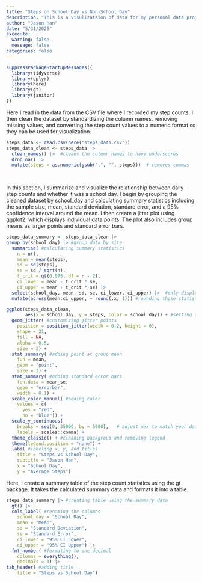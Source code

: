 ```yaml
---
title: "Steps on School Day vs Non-School Day"
description: "This is a visulizataion of data for my personal data project for ENVS 193DS."
author: "Jason Han"
date: "5/31/2025"
excecute: 
  warning: false
  message: false 
categories: false
---
```


```r
suppressPackageStartupMessages({
  library(tidyverse)
  library(dplyr)
  library(here)
  library(gt)
  library(janitor)
})
```

Here I read in the data from the CSV file where I recorded my step counts. I then clean the dataset by standardizing the column names, removing missing values, and converting the step count values to a numeric format so they can be used for visualization.
```r
steps_data <- read.csv(here("steps_data.csv"))
steps_data_clean <- steps_data |> 
  clean_names() |>  #cleans the column names to have underscores 
  drop_na() |> 
  mutate(steps = as.numeric(gsub(",", "", steps)))  # removes commas 
  
  
```

In this section, I summarize and visualize the relationship between daily step counts and whether it was a school day. I begin by grouping the cleaned dataset by school_day and calculating summary statistics including the sample size, mean, standard deviation, standard error, and a 95% confidence interval around the mean. I then create a jitter plot using ggplot2, which displays individual data points. The plot also includes group means as larger points and standard error bars. 
```r
steps_data_summary <- steps_data_clean |> 
group_by(school_day) |> #group data by site
  summarise( #calculating summary statistics
    n = n(),
    mean = mean(steps),
    sd = sd(steps),
    se = sd / sqrt(n),
    t_crit = qt(0.975, df = n - 2),
    ci_lower = mean - t_crit * se,
    ci_upper = mean + t_crit * se) |>
  select(school_day, mean, sd, se, ci_lower, ci_upper) |>  #only display certain statistics
  mutate(across(mean:ci_upper, ~ round(.x, 1))) #rounding those statistics

ggplot(steps_data_clean,
       aes(x = school_day, y = steps, color = school_day)) + #setting up x and y axis coloring points by site
  geom_jitter( #customizing jitter points
    position = position_jitter(width = 0.2, height = 0),
    shape = 21,
    fill = NA,
    alpha = 0.5,
    size = 2) +
  stat_summary( #adding point at group mean
    fun = mean,
    geom = "point",
    size = 3) +
  stat_summary( #adding standard error bars
    fun.data = mean_se,
    geom = "errorbar",
    width = 0.1) +
  scale_color_manual( #adding color
    values = c(
      yes = "red",
      no = "blue")) + 
  scale_y_continuous(
    breaks = seq(0, 35000, by = 5000),   # adjust max to match your data
    labels = scales::comma) +
  theme_classic() + #cleaning backgroud and removing legend
  theme(legend.position = "none") +
  labs( #labeling x, y, and titles
    title = "Steps vs School Day",
    subtitle = "Jason Han",
    x = "School Day",
    y = "Average Steps")

```

Here, I create a summary table of the step count statistics using the gt package. It takes the calculated summary data and formats it into a table. 
```r
steps_data_summary |> #creating table using the summary data
  gt() |>
  cols_label( #renaming the columns
    school_day = "School Day",
    mean = "Mean",
    sd = "Standard Deviation",
    se = "Standard Error",
    ci_lower = "95% CI Lower",
    ci_upper = "95% CI Upper") |>
  fmt_number( #formating to one decimal
    columns = everything(),
    decimals = 1) |>
tab_header( #adding title
    title = "Steps vs School Day")

```

